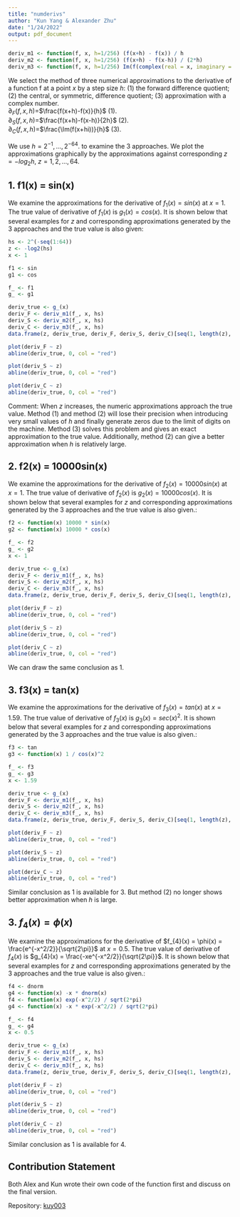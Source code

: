 ```yaml
---
title: "numderivs"
author: "Kun Yang & Alexander Zhu"
date: "1/24/2022"
output: pdf_document
---
```


```r
deriv_m1 <- function(f, x, h=1/256) (f(x+h) - f(x)) / h
deriv_m2 <- function(f, x, h=1/256) (f(x+h) - f(x-h)) / (2*h)
deriv_m3 <- function(f, x, h=1/256) Im(f(complex(real = x, imaginary = h))) / h
```

 We select the method of three numerical approximations to the derivative of a function f at a point $x$ by a step size $h$: (1) the forward difference quotient; (2) the central, or symmetric, difference quotient; (3) approximation with a complex number.   
 $\partial_{F}(f,x,h)$$=$$\frac{f(x+h)-f(x)}{h}$ (1).\
 $\partial_{S}(f,x,h)$$=$$\frac{f(x+h)-f(x-h)}{2h}$ (2).\
 $\partial_{C}(f,x,h)$$=$$\frac{\Im(f(x+hi))}{h}$ (3).\


 We use $h= 2^{-1},...,2^{-64}.$ to examine the 3 approaches. We plot the approximations graphically by the approximations against corresponding $z=-log_{2}h$, $z = 1,2,...,64$.  
 

## 1. f1(x) = sin(x)
 We examine the approximations for the derivative of $f_{1}(x) = sin(x)$ at $x=1$. The true value of derivative of $f_{1}(x)$ is $g_{1}(x) = cos(x)$. It is shown below that several examples for $z$ and corresponding approximations generated by the 3 approaches and the true value is also given:  
 
```r
hs <- 2^(-seq(1:64))
z <- -log2(hs)
x <- 1
```

```r
f1 <- sin
g1 <- cos

f_ <- f1
g_ <- g1
```

```r
deriv_true <- g_(x)
deriv_F <- deriv_m1(f_, x, hs)
deriv_S <- deriv_m2(f_, x, hs)
deriv_C <- deriv_m3(f_, x, hs)
data.frame(z, deriv_true, deriv_F, deriv_S, deriv_C)[seq(1, length(z), 4),]
```

 

```r
plot(deriv_F ~ z)
abline(deriv_true, 0, col = "red")
```

```r
plot(deriv_S ~ z)
abline(deriv_true, 0, col = "red")
```

```r
plot(deriv_C ~ z)
abline(deriv_true, 0, col = "red")
```

 Comment: When $z$ increases, the numeric approximations approach the true value. Method (1) and method (2) will lose their precision when introducing very small values of $h$ and finally generate zeros due to the limit of digits on the machine. Method (3) solves this problem and gives an exact approximation to the true value. Additionally, method (2) can give a better approximation when $h$ is relatively large.  



## 2. f2(x) = 10000sin(x)

 We examine the approximations for the derivative of $f_{2}(x) = 10000sin(x)$ at $x=1$. The true value of derivative of $f_{2}(x)$ is $g_{2}(x) = 10000cos(x)$. It is shown below that several examples for $z$ and corresponding approximations generated by the 3 approaches and the true value is also given.:  
 
```r
f2 <- function(x) 10000 * sin(x)
g2 <- function(x) 10000 * cos(x)

f_ <- f2
g_ <- g2
x <- 1
```

```r
deriv_true <- g_(x)
deriv_F <- deriv_m1(f_, x, hs)
deriv_S <- deriv_m2(f_, x, hs)
deriv_C <- deriv_m3(f_, x, hs)
data.frame(z, deriv_true, deriv_F, deriv_S, deriv_C)[seq(1, length(z), 4),]
```

```r
plot(deriv_F ~ z)
abline(deriv_true, 0, col = "red")
```

```r
plot(deriv_S ~ z)
abline(deriv_true, 0, col = "red")
```

```r
plot(deriv_C ~ z)
abline(deriv_true, 0, col = "red")
```

 We can draw the same conclusion as 1.

## 3. f3(x) = tan(x)

 We examine the approximations for the derivative of $f_{3}(x) = tan(x)$ at $x=1.59$. The true value of derivative of $f_{3}(x)$ is $g_{3}(x) = sec(x)^2$. It is shown below that several examples for $z$ and corresponding approximations generated by the 3 approaches and the true value is also given.:  
 
```r
f3 <- tan
g3 <- function(x) 1 / cos(x)^2

f_ <- f3
g_ <- g3
x <- 1.59
```

```r
deriv_true <- g_(x)
deriv_F <- deriv_m1(f_, x, hs)
deriv_S <- deriv_m2(f_, x, hs)
deriv_C <- deriv_m3(f_, x, hs)
data.frame(z, deriv_true, deriv_F, deriv_S, deriv_C)[seq(1, length(z), 4),]
```

```r
plot(deriv_F ~ z)
abline(deriv_true, 0, col = "red")
```

```r
plot(deriv_S ~ z)
abline(deriv_true, 0, col = "red")
```

```r
plot(deriv_C ~ z)
abline(deriv_true, 0, col = "red")
```
 Similar conclusion as 1 is available for 3. But method (2) no longer shows better approximation when $h$ is large.  

## 3. $f_4(x) = \phi(x)$

 We examine the approximations for the derivative of $f_{4}(x) = \phi(x) = \frac{e^{-x^2/2}}{\sqrt{2\pi}}$ at $x=0.5$. The true value of derivative of $f_{4}(x)$ is $g_{4}(x) = \frac{-xe^{-x^2/2}}{\sqrt{2\pi}}$. It is shown below that several examples for $z$ and corresponding approximations generated by the 3 approaches and the true value is also given.:  
 
```r
f4 <- dnorm
g4 <- function(x) -x * dnorm(x)
f4 <- function(x) exp(-x^2/2) / sqrt(2*pi)
g4 <- function(x) -x * exp(-x^2/2) / sqrt(2*pi)

f_ <- f4
g_ <- g4
x <- 0.5
```

```r
deriv_true <- g_(x)
deriv_F <- deriv_m1(f_, x, hs)
deriv_S <- deriv_m2(f_, x, hs)
deriv_C <- deriv_m3(f_, x, hs)
data.frame(z, deriv_true, deriv_F, deriv_S, deriv_C)[seq(1, length(z), 4),]
```

```r
plot(deriv_F ~ z)
abline(deriv_true, 0, col = "red")
```

```r
plot(deriv_S ~ z)
abline(deriv_true, 0, col = "red")
```

```r
plot(deriv_C ~ z)
abline(deriv_true, 0, col = "red")
```

 Similar conclusion as 1 is available for 4.  

## Contribution Statement

Both Alex and Kun wrote their own code of the function first and discuss on the final version.

Repository: [kuy003](https://github.com/Kun-Yang-003/FMPH291_WI22_A00_kuy003.git)
